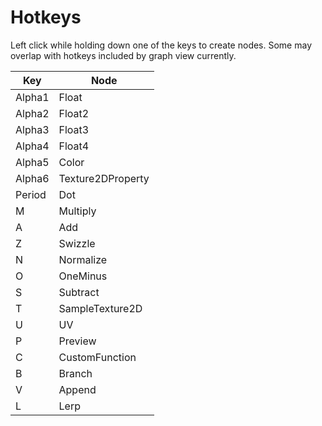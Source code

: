 # Hotkeys

Left click while holding down one of the keys to create nodes. Some may overlap with hotkeys included by graph view currently.

| Key | Node |
| - | - |
| Alpha1 | Float |
| Alpha2 | Float2 |
| Alpha3 | Float3 |
| Alpha4 | Float4 |
| Alpha5 | Color |
| Alpha6 | Texture2DProperty |
| Period | Dot |
| M | Multiply |
| A | Add |
| Z | Swizzle |
| N | Normalize |
| O | OneMinus |
| S | Subtract |
| T | SampleTexture2D |
| U | UV |
| P | Preview |
| C | CustomFunction |
| B | Branch |
| V | Append |
| L | Lerp |
